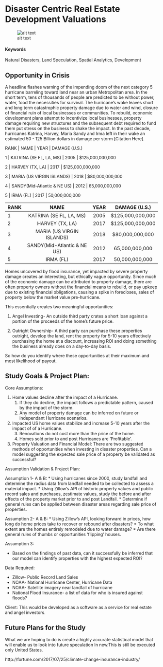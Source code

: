 # Disaster Centric Real Estate Development Valuations {#Disaster-Properties}

![alt text](https://na.rdcpix.com/1058620997/7167b6e2bb9248cd79999e1295cf149ew-c0xd-w685_h860_q80.jpg)

#### Keywords {-}

Natural Disasters, Land Speculation, Spatial Analytics, Development

## Opportunity in Crisis

A headline flashes warning of the impending doom of the next category 5 hurricane barreling toward land near an urban Metropolitan area. In the short term, tens of thousands of people are predicted to be without power, water, food the necessities for survival. The hurricane's wake leaves short and long term catastrophic property damage due to water and wind, closure of financial ruin of local businesses or communities. To rebuild, economic development plans attempt to incentivize local businesses, property damage requiring new structures and the subsequent debt required to fund them put stress on the business to shake the impact. In the past decade, hurricanes Katrina, Harvey, Maria Sandy and Irma left in their wake an estimated 50 - 125 Billion dollars in damage per storm [Citation Here]. 

RANK | NAME | YEAR | DAMAGE (U.S.) 

1 | KATRINA (SE FL, LA, MS) | 2005 |  $125,000,000,000 

2 | HARVEY (TX, LA) | 2017 | $125,000,000,000 

3 | MARIA (US VIRGIN ISLANDS) | 2018 | $80,000,000,000

4 | SANDY(Mid-Atlantic & NE US) | 2012 | 65,000,000,000 

5 | IRMA (FL) | 2017 | 50,000,000,000

| RANK| NAME  | YEAR  | DAMAGE (U.S.) |
| --- |:-------------:| :-----:|:-----:|
| 1 | KATRINA (SE FL, LA, MS) | 2005 |  $125,000,000,000|
| 2 | HARVEY (TX, LA) | 2017 | $125,000,000,000|
| 3 | MARIA (US VIRGIN ISLANDS) | 2018 | $80,000,000,000|
| 4 | SANDY(Mid-Atlantic & NE US) | 2012 | 65,000,000,000| 
| 5 | IRMA (FL) | 2017 | 50,000,000,000|

Homes uncovered by flood insurance, yet impacted by severe property damage creates an interesting, but ethically vague opportunity. Since much of the economic damage can be attributed to property damage, there are often property owners without the financial means to rebuild, or pay upkeep due to existing financial obligations, causing a spike in forecloses, sales of property below the market value pre-hurricane. 

This essentially creates two meaningful opportunities:

1. Angel Investing- An outside third party crates a short loan against a portion of the proceeds of the home’s future price. 

2. Outright Ownership- A third party can purchase these properties outright, develop the land, rent the property for 5-10 years effectively purchasing the home at a discount, increasing ROI and doing something the business already does on a day-to-day basis.

So how do you identify where these opportunities at their maximum and most likelihood of payout. 

## Study Goals & Project Plan:

Core Assumptions:

1. Home values decline after the impact of a Hurricane. 
    1. If they do decline, the impact follows a predictable pattern, caused by the impact of the storm. 
    2. Any model of property damage can be inferred on future or independant Hurricane scenarios.
2. Impacted US home values stabilize and increase 5-10 years after the impact of of a Hurricane.
    3. Renovations do not cost more than the price of the home. 
    4. Homes sold prior to and post Hurricanes are ‘Profitable’.
3. Property Valuation and Financial Model: There are two suggested methods of opportunities when investing in disaster properties. Can a model suggesting the expected sale price of a property be validated as successful? 

Assumption Validation & Project Plan:

Assumption 1- A & B:
* Using hurricanes since 2000, study landfall and determine the radius data from landfall needed to be collected to assess a material impact. 
* Using Zillow’s API of historic property values and public record sales and purchases, zestimate values, study the before and after effects of the property market prior to and post Landfall. 
* Determine if general rules can be applied between disaster areas regarding sale price of properties. 

Assumption 2- A & B:
* Using Zillow’s API, looking forward in prices, how long do home prices take to recover or rebound after disasters?
* To what extent are the homes entirely remodeled due to water damage?
* Are there general rules of thumbs or opportunities ‘flipping’ houses.

Assumption 3:

* Based on the findings of past data, can it successfully be inferred that our model can identify properties with the highest expected ROI?

Data Required:

* Zillow- Public Record Land Sales
* NOAA- National Hurricane Center, Hurricane Data
* NOAA- Satellite imagery near landfall of hurricane
* National Flood Insurance- a list of data for who is insured against floods?

Client:
This would be developed as a software as a service for real estate and angel investors. 

## Future Plans for the Study

What we are hoping to do is create a highly accurate statistical model that will enable us to look into future speculation In new.This is still be executed only United States. 

http://fortune.com/2017/07/25/climate-change-insurance-industry/



